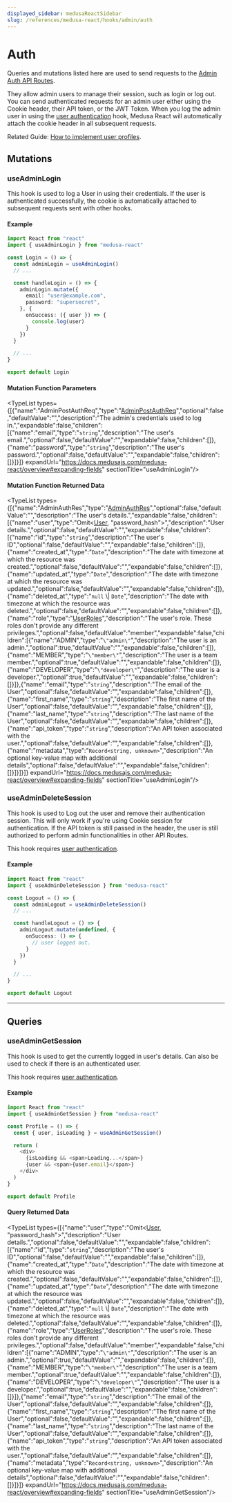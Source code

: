 ```yaml
---
displayed_sidebar: medusaReactSidebar
slug: /references/medusa-react/hooks/admin/auth
---
```



# Auth

Queries and mutations listed here are used to send requests to the [Admin Auth API Routes](https://docs.medusajs.com/v1/api/admin#auth\_getauth).

They allow admin users to manage their session, such as login or log out.
You can send authenticated requests for an admin user either using the Cookie header, their API token, or the JWT Token.
When you log the admin user in using the [user authentication](medusa_react.Hooks.Admin.Auth.mdx#useadminlogin) hook, Medusa React will automatically attach the
cookie header in all subsequent requests.

Related Guide: [How to implement user profiles](https://docs.medusajs.com/v1/modules/users/admin/manage-profile).

## Mutations

### useAdminLogin

This hook is used to log a User in using their credentials. If the user is authenticated successfully, 
the cookie is automatically attached to subsequent requests sent with other hooks.

#### Example

```ts
import React from "react"
import { useAdminLogin } from "medusa-react"

const Login = () => {
  const adminLogin = useAdminLogin()
  // ...

  const handleLogin = () => {
    adminLogin.mutate({
      email: "user@example.com",
      password: "supersecret",
    }, {
      onSuccess: ({ user }) => {
        console.log(user)
      }
    })
  }

  // ...
}

export default Login
```

#### Mutation Function Parameters

<TypeList types={[{"name":"AdminPostAuthReq","type":"[AdminPostAuthReq](../../../medusa/classes/medusa.AdminPostAuthReq.mdx)","optional":false,"defaultValue":"","description":"The admin's credentials used to log in.","expandable":false,"children":[{"name":"email","type":"`string`","description":"The user's email.","optional":false,"defaultValue":"","expandable":false,"children":[]},{"name":"password","type":"`string`","description":"The user's password.","optional":false,"defaultValue":"","expandable":false,"children":[]}]}]} expandUrl="https://docs.medusajs.com/medusa-react/overview#expanding-fields" sectionTitle="useAdminLogin"/>

#### Mutation Function Returned Data

<TypeList types={[{"name":"AdminAuthRes","type":"[AdminAuthRes](../../../medusa/types/medusa.AdminAuthRes.mdx)","optional":false,"defaultValue":"","description":"The user's details.","expandable":false,"children":[{"name":"user","type":"Omit&#60;[User](../../../entities/classes/entities.User.mdx), \"password_hash\"&#62;","description":"User details.","optional":false,"defaultValue":"","expandable":false,"children":[{"name":"id","type":"`string`","description":"The user's ID","optional":false,"defaultValue":"","expandable":false,"children":[]},{"name":"created_at","type":"`Date`","description":"The date with timezone at which the resource was created.","optional":false,"defaultValue":"","expandable":false,"children":[]},{"name":"updated_at","type":"`Date`","description":"The date with timezone at which the resource was updated.","optional":false,"defaultValue":"","expandable":false,"children":[]},{"name":"deleted_at","type":"`null` \\| `Date`","description":"The date with timezone at which the resource was deleted.","optional":false,"defaultValue":"","expandable":false,"children":[]},{"name":"role","type":"[UserRoles](../../../entities/enums/entities.UserRoles.mdx)","description":"The user's role. These roles don't provide any different privileges.","optional":false,"defaultValue":"member","expandable":false,"children":[{"name":"ADMIN","type":"`\"admin\"`","description":"The user is an admin.","optional":true,"defaultValue":"","expandable":false,"children":[]},{"name":"MEMBER","type":"`\"member\"`","description":"The user is a team member.","optional":true,"defaultValue":"","expandable":false,"children":[]},{"name":"DEVELOPER","type":"`\"developer\"`","description":"The user is a developer.","optional":true,"defaultValue":"","expandable":false,"children":[]}]},{"name":"email","type":"`string`","description":"The email of the User","optional":false,"defaultValue":"","expandable":false,"children":[]},{"name":"first_name","type":"`string`","description":"The first name of the User","optional":false,"defaultValue":"","expandable":false,"children":[]},{"name":"last_name","type":"`string`","description":"The last name of the User","optional":false,"defaultValue":"","expandable":false,"children":[]},{"name":"api_token","type":"`string`","description":"An API token associated with the user.","optional":false,"defaultValue":"","expandable":false,"children":[]},{"name":"metadata","type":"`Record<string, unknown>`","description":"An optional key-value map with additional details","optional":false,"defaultValue":"","expandable":false,"children":[]}]}]}]} expandUrl="https://docs.medusajs.com/medusa-react/overview#expanding-fields" sectionTitle="useAdminLogin"/>

### useAdminDeleteSession

This hook is used to Log out the user and remove their authentication session. This will only work if you're using Cookie session for authentication. If the API token is still passed in the header,
the user is still authorized to perform admin functionalities in other API Routes.

This hook requires [user authentication](medusa_react.Hooks.Admin.Auth.mdx#useadminlogin).

#### Example

```ts
import React from "react"
import { useAdminDeleteSession } from "medusa-react"

const Logout = () => {
  const adminLogout = useAdminDeleteSession()
  // ...

  const handleLogout = () => {
    adminLogout.mutate(undefined, {
      onSuccess: () => {
        // user logged out.
      }
    })
  }

  // ...
}

export default Logout
```

___

## Queries

### useAdminGetSession

This hook is used to get the currently logged in user's details. Can also be used to check if there is an authenticated user.

This hook requires [user authentication](medusa_react.Hooks.Admin.Auth.mdx#useadminlogin).

#### Example

```ts
import React from "react"
import { useAdminGetSession } from "medusa-react"

const Profile = () => {
  const { user, isLoading } = useAdminGetSession()

  return (
    <div>
      {isLoading && <span>Loading...</span>}
      {user && <span>{user.email}</span>}
    </div>
  )
}

export default Profile
```

#### Query Returned Data

<TypeList types={[{"name":"user","type":"Omit&#60;[User](../../../entities/classes/entities.User.mdx), \"password_hash\"&#62;","description":"User details.","optional":false,"defaultValue":"","expandable":false,"children":[{"name":"id","type":"`string`","description":"The user's ID","optional":false,"defaultValue":"","expandable":false,"children":[]},{"name":"created_at","type":"`Date`","description":"The date with timezone at which the resource was created.","optional":false,"defaultValue":"","expandable":false,"children":[]},{"name":"updated_at","type":"`Date`","description":"The date with timezone at which the resource was updated.","optional":false,"defaultValue":"","expandable":false,"children":[]},{"name":"deleted_at","type":"`null` \\| `Date`","description":"The date with timezone at which the resource was deleted.","optional":false,"defaultValue":"","expandable":false,"children":[]},{"name":"role","type":"[UserRoles](../../../entities/enums/entities.UserRoles.mdx)","description":"The user's role. These roles don't provide any different privileges.","optional":false,"defaultValue":"member","expandable":false,"children":[{"name":"ADMIN","type":"`\"admin\"`","description":"The user is an admin.","optional":true,"defaultValue":"","expandable":false,"children":[]},{"name":"MEMBER","type":"`\"member\"`","description":"The user is a team member.","optional":true,"defaultValue":"","expandable":false,"children":[]},{"name":"DEVELOPER","type":"`\"developer\"`","description":"The user is a developer.","optional":true,"defaultValue":"","expandable":false,"children":[]}]},{"name":"email","type":"`string`","description":"The email of the User","optional":false,"defaultValue":"","expandable":false,"children":[]},{"name":"first_name","type":"`string`","description":"The first name of the User","optional":false,"defaultValue":"","expandable":false,"children":[]},{"name":"last_name","type":"`string`","description":"The last name of the User","optional":false,"defaultValue":"","expandable":false,"children":[]},{"name":"api_token","type":"`string`","description":"An API token associated with the user.","optional":false,"defaultValue":"","expandable":false,"children":[]},{"name":"metadata","type":"`Record<string, unknown>`","description":"An optional key-value map with additional details","optional":false,"defaultValue":"","expandable":false,"children":[]}]}]} expandUrl="https://docs.medusajs.com/medusa-react/overview#expanding-fields" sectionTitle="useAdminGetSession"/>
